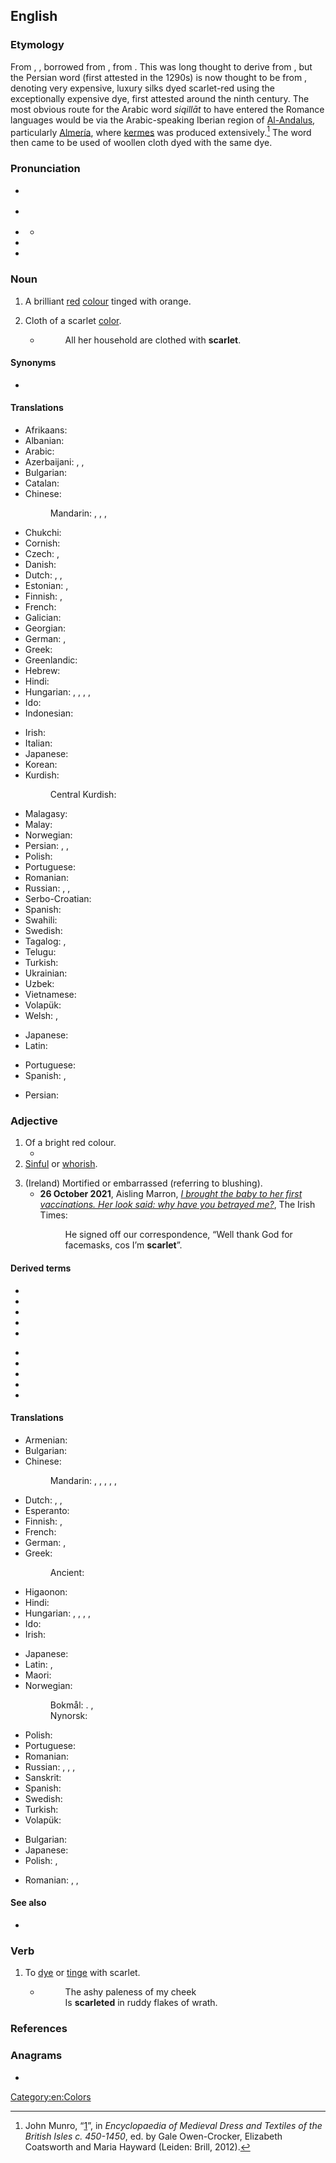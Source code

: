 {{also|Scarlet|Scarlett}}
==English==
{{wikipedia|Scarlet (color)}}

===Etymology===
From {{inh|en|enm|scarlet}}, {{m|enm|scarlat}}, borrowed from {{der|en|fro|escarlate||a type of cloth}}, from {{der|en|ML.|scarlatum|t=scarlet cloth}}. This was long thought to derive from {{der|en|fa|سقرلات|tr=saqerlât||a warm woollen cloth}}, but the Persian word (first attested in the 1290s) is now thought to be from {{der|en|ar|سِقِلَّات}}, denoting very expensive, luxury silks dyed scarlet-red using the exceptionally expensive dye, first attested around the ninth century. The most obvious route for the Arabic word ''siqillāt'' to have entered the Romance languages would be via the Arabic-speaking Iberian region of [[Al-Andalus]], particularly [[Almería]], where [[kermes]] was produced extensively.<ref>John Munro, “[http://dx.doi.org/10.1163/2213-2139_emdt_COM_550|Scarlet]”, in ''Encyclopaedia of Medieval Dress and Textiles of the British Isles c. 450-1450'', ed. by Gale Owen-Crocker, Elizabeth Coatsworth and Maria Hayward (Leiden: Brill, 2012).</ref> The word then came to be used of woollen cloth dyed with the same dye.

===Pronunciation===
* {{a|GA}} {{IPA|en|/ˈskɑɹlɪt/}}
* {{a|RP}} {{IPA|en|/ˈskɑːlɪt/}}
* {{a|AU}} {{IPA|en|/ˈskɐːlət/}}
** {{audio|en|LL-Q1860 (eng)-Vealhurl-scarlet.wav|Audio (UK)}}
* {{rhymes|en|ɑː(ɹ)lɪt}}
* {{hyph|en|scar|let}}

===Noun===
{{en-noun}}

# A brilliant [[red]] [[color|colour]] tinged with orange.
#: {{color panel|FF2400}}
# Cloth of a scarlet [[color]].
#* {{RQ:KJV|Proverbs|31|21}}
#*: All her household are clothed with '''scarlet'''.

====Synonyms====
* {{l|en|scarlet red}}

====Translations====
{{trans-top|colour}}
* Afrikaans: {{t|af|bloedrooi}}
* Albanian: {{t|sq|ngjyrë alle}}
* Arabic: {{t|ar|قِرْمِزِيّ}}
* Azerbaijani: {{t+|az|qönçə}}, {{t+|az|al}}, {{t|az|al-qırmızı}}
* Bulgarian: {{t+|bg|ален}}
* Catalan: {{t+|ca|escarlata}}
* Chinese:
*: Mandarin: {{t+|cmn|深紅色|sc=Hani}}, {{t+|cmn|深红色|tr=shēnhóngsè|sc=Hani}}, {{t+|cmn|緋紅|sc=Hani}}, {{t+|cmn|绯红|tr=fēihóng|sc=Hani}}
* Chukchi: {{t|ckt|нычелляк’эн|tr=nəsellaqen}}
* Cornish: {{t|kw|kogh}}
* Czech: {{t|cs|šarlatová barva}}, {{t|cs|purpur}}
* Danish: {{t|da|skarlagen|n}}
* Dutch: {{t+|nl|scharlaken|n}}, {{t+|nl|scharlakenrood|n}}, {{t+|nl|vuurrood|n}}
* Estonian: {{t|et|sarlakpunane}}, {{t|et|ergav}}
* Finnish: {{t+|fi|helakanpunainen}}, {{t+|fi|tulipunainen}}
* French: {{t+|fr|écarlate}}
* Galician: {{t+|gl|escarlata}}
* Georgian: {{t+|ka|ალისფერი}}
* German: {{t|de|Scharlachrot|n}}, {{t+|de|Scharlach|m}}
* Greek: {{t+|el|άλικος|m}}
* Greenlandic: {{t|kl|aappallarissoq}}
* Hebrew: {{t+|he|שָׁנִי|tr=shaní}}
* Hindi: {{t|hi|क़िरमिज़|m}}
* Hungarian: {{t+|hu|skarlát}}, {{t+|hu|skarlátpiros}}, {{t+|hu|skarlátvörös}}, {{t|hu|élénkvörös}}, {{t|hu|narancsvörös}}
* Ido: {{t+|io|skarlato}}
* Indonesian: {{t+|id|merah tua}}
{{trans-mid}}
* Irish: {{t|ga|scarlóid|f}}
* Italian: {{t+|it|scarlatto}}
* Japanese: {{t|ja|緋色|tr=ひいろ, hiiro}}
* Korean: {{t|ko|스칼렛}}
* Kurdish:
*: Central Kurdish: {{t+|ckb|ئاڵ}}
* Malagasy: {{t+|mg|dorehitra}}
* Malay: {{t+|ms|merah}}
* Norwegian: {{t|no|skarlagen|n}}
* Persian: {{t|fa|اشکرلاط|tr=eškarlât|sc=fa-Arab}}, {{t|fa|سقرلات|tr=saqerlât|sc=fa-Arab}}, {{t+|fa|آل|tr=âl|sc=fa-Arab}}
* Polish: {{t+|pl|szkarłat|m}}
* Portuguese: {{t+|pt|escarlate|m}}
* Romanian: {{t+|ro|stacojiu|n}}
* Russian: {{t+|ru|а́лый}}, {{t+|ru|багро́вый}}, {{t+|ru|багря́ный}}
* Serbo-Croatian: {{t+|sh|crven}}
* Spanish: {{t+|es|escarlata|f}}
* Swahili: {{t+|sw|nyekundu}}
* Swedish: {{t+|sv|scharlakansrött}}
* Tagalog: {{t|tl|iskarlata}}, {{t|tl|eskarlata}}
* Telugu: {{t+|te|ఎర్రని}}
* Turkish: {{t+|tr|kızıl}}
* Ukrainian: {{t+|uk|яскраво-червоний}}
* Uzbek: {{t|uz|qizil rang}}
* Vietnamese: {{t|vi|đ​ỏ}}
* Volapük: {{t|vo|skarlataköl}}
* Welsh: {{t+|cy|coch}}, {{t|cy|ysgarlad}}
{{trans-bottom}}

{{trans-top|cloth}}
* Japanese: {{t|ja|[[緋色]]の[[服]]|tr=ひいろのふく, hiiro no fuku}}
* Latin: {{t|la|coccum|n}}
{{trans-mid}}
* Portuguese: {{t+|pt|escarlate|m}}
* Spanish: {{t+|es|escarlata|f}}, {{t+|es|escarlatina|f}}
{{trans-bottom}}

{{checktrans-top}}
* Persian: {{t-check|fa|پارچه مخمل}}
{{trans-bottom}}

===Adjective===
{{en-adj}}

# Of a bright red colour.
#* {{RQ:Chambers Younger Set|V|passage=Breezes blowing from beds of iris quickened her breath with their perfume; she saw the tufted lilacs sway in the wind, and the streamers of mauve-tinted wistaria swinging, all a-glisten with golden bees; she saw a crimson cardinal winging through the foliage, and amorous tanagers flashing like '''scarlet''' flames athwart the pines.}}
# [[sinful|Sinful]] or [[whorish]].
#: {{ux|en|a '''scarlet''' woman}}
# (Ireland) Mortified or embarrassed (referring to blushing).
#* '''26 October 2021''', Aisling Marron, ''[https://www.irishtimes.com/life-and-style/health-family/parenting/i-brought-the-baby-to-her-first-vaccinations-her-look-said-why-have-you-betrayed-me-1.4704697 I brought the baby to her first vaccinations. Her look said: why have you betrayed me?]'', The Irish Times:
#*: He signed off our correspondence, “Well thank God for facemasks, cos I’m '''scarlet'''”.

====Derived terms====
{{top2}}
* {{l|en|scarlatina}}
* {{l|en|scarlet-collar}}
* {{l|en|scarlet fever}}
* {{l|en|scarlet hat}}
* {{l|en|scarlet ibis}}
{{mid2}}
* {{l|en|scarlet letter}}
* {{l|en|scarlet pimpernel}}
* {{l|en|scarlet runner}}
* {{l|en|scarlet tanager}}
* {{l|en|scarlet woman}}
{{bottom}}

====Translations====
{{trans-top|colour}}
* Armenian: {{t+|hy|ալ}}
* Bulgarian: {{t+|bg|ален}}
* Chinese:
*: Mandarin: {{t|cmn|緋紅色|sc=Hani}}, {{t|cmn|绯红色|tr=fēihóngsè|sc=Hani}}, {{t+|cmn|深紅色|sc=Hani}}, {{t+|cmn|深红色|tr=shēnhóngsè|sc=Hani}}, {{t+|cmn|猩紅色|sc=Hani}}, {{t+|cmn|猩红色|tr=xīnghóngsè|sc=Hani}}
* Dutch: {{t+|nl|scharlaken|n}}, {{t+|nl|scharlakenrood|n}}, {{t+|nl|vuurrood|n}}
* Esperanto: {{t|eo|skarlata}}
* Finnish: {{t+|fi|helakanpunainen}}, {{t+|fi|tulipunainen}}
* French: {{t+|fr|écarlate}}
* German: {{t+|de|scharlachrot}}, {{t|de|scharlach}}
* Greek: {{t+|el|άλικος}}
*: Ancient: {{t|grc|κόκκινος}}
* Higaonon: {{t|mba|maliga}}
* Hindi: {{t|hi|क़िरमिज़ी}}
* Hungarian: {{t+|hu|skarlát}}, {{t+|hu|skarlátpiros}}, {{t+|hu|skarlátvörös}}, {{t|hu|élénkvörös}}, {{t|hu|narancsvörös}}
* Ido: {{t+|io|skarlata}}
* Irish: {{t|ga|scarlóideach}}
{{trans-mid}}
* Japanese: {{t|ja|緋色|tr=ひいろの, hiiro no|alt=緋色の|sc=Jpan}}
* Latin: {{t|la|coccinus}}, {{t+|la|puniceus}}
* Maori: {{t|mi|ngangana}}
* Norwegian:
*: Bokmål: {{t|nb|skarlagenrød}}. {{t|nb|skarlagensrød}}, {{t|nb|skarlagen}}
*: Nynorsk: {{t|nn|skarlaksraud}}
* Polish: {{t+|pl|szkarłatny}}
* Portuguese: {{t+|pt|escarlate}}
* Romanian: {{t+|ro|stacojiu}}
* Russian: {{t+|ru|а́лый}}, {{t+|ru|багро́вый}}, {{t+|ru|багря́ный}}, {{t+|ru|пунцо́вый}}
* Sanskrit: {{t+|sa|मञ्जिष्ठ}}
* Spanish: {{t+|es|escarlata|m|f}}
* Swedish: {{t+|sv|scharlakansröd}}
* Turkish: {{t+|tr|kızıl}}
* Volapük: {{t|vo|skarlatakölik}}
{{trans-bottom}}

{{trans-top|sinful}}
* Bulgarian: {{t+|bg|блуден}}
* Japanese: {{t|ja|性的にみだらな|tr=せいてきにみだらな, seiteki ni midarana}}
* Polish: {{t+|pl|grzeszny}}, {{t+|pl|nierządny}}
{{trans-mid}}
* Romanian: {{t|ro|desfrânat}}, {{t+|ro|stricat}}, {{t+|ro|dezmățat}}
{{trans-bottom}}

====See also====
* {{list:reds/en}}

===Verb===
{{en-verb}}

# To [[dye]] or [[tinge]] with scarlet.
#* {{RQ:Ford LS}}
#*: The ashy paleness of my cheek <br /> Is '''scarleted''' in ruddy flakes of wrath.

===References===
<references/>

===Anagrams===
* {{anagrams|en|a=acelrst|Clarets|arclets|cartels|castler|castrel|clarets|crestal|lacerts|rectals}}

[[Category:en:Colors]]